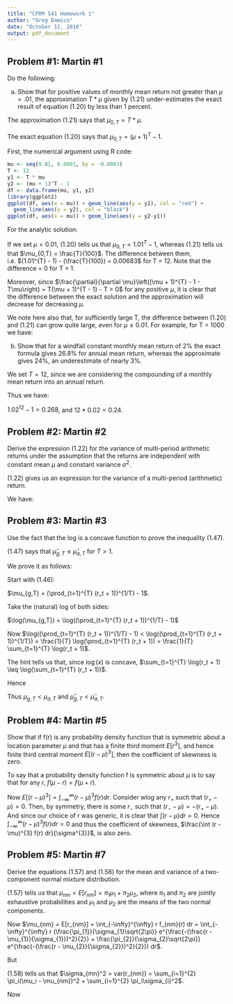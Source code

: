 ```yaml
---
title: "CFRM 541 Homework 1"
author: "Greg Damico"
date: "October 12, 2016"
output: pdf_document
---
```


## Problem \#1:  Martin \#1

Do the following:

a. Show that for positive values of monthly mean return not greater than $\mu = .01$, the approximation $T * \mu$ given by (1.21) under-estimates the exact result of equation (1.20) by less than 1 percent.

The approximation (1.21) says that $\mu_{0,T} = T * \mu$.

The exact equation (1.20) says that $\mu_{0,T} = (\mu + 1)^{T} - 1$.

First, the numerical argument using R code:

```r
mu <- seq(0.01, 0.0001, by = -0.0001)
T <- 12
y1 <- T * mu
y2 <- (mu + 1)^T - 1
df <- data.frame(mu, y1, y2)
library(ggplot2)
ggplot(df, aes(x = mu)) + geom_line(aes(y = y1), col = "red") +
  geom_line(aes(y = y2), col = "black")
ggplot(df, aes(x = mu)) + geom_line(aes(y = y2-y1))
```

For the analytic solution:

If we set $\mu = 0.01$, (1.20) tells us that $\mu_{0,T} = 1.01^{T} - 1$, whereas (1.21) tells us that $\mu_{0,T} = \frac{T}{100}$.  The difference between them, i.e. $(1.01^{T} - 1) - (\frac{T}{100}) = 0.00683$ for T = 12.  Note that the difference = 0 for T = 1.

Moreover, since $\frac{\partial}{\partial \mu}\left((\mu + 1)^{T} - 1 - T\mu\right) = T(\mu + 1)^{T - 1} - T > 0$ for any positive $\mu$, it is clear that the difference between the exact solution and the approximation will decrease for decreasing $\mu$.

We note here also that, for sufficiently large T, the difference between (1.20) and (1.21) can grow quite large, even for $\mu \leq 0.01$.  For example, for T = 1000 we have:
\begin{align}
&T\mu = (1000)(0.01) = 10 \\
&1.01^T - 1 = 1.01^{1000} - 1 = 20958.16.
\end{align}

b. Show that for a windfall constant monthly mean return of 2% the exact formula gives 26.8% for annual mean return, whereas the approximate gives 24%, an underestimate of nearly 3%.

We set $T = 12$, since we are considering the compounding of a monthly mean return into an annual return.

Thus we have:

$1.02^{12} - 1 = 0.268$, and $12 * 0.02 = 0.24$.


## Problem \#2:  Martin \#2

Derive the expression (1.22) for the variance of multi-period arithmetic returns under the assumption that the returns are independent with constant mean $\mu$ and constant variance $\sigma^{2}$.

(1.22) gives us an expression for the variance of a multi-period (arithmetic) return.

We have:
\begin{align}
\sigma_T^2 &= E[(r_{0,T} - E[r_{0,T}])^2] \\
&= E[(r_{0,T} - ((1 + \mu)^T - 1))^2] \\
&= E\left[\left(\prod_{t=1}^T (r_{t-1,t} + 1) - 1 + 1 - (1 + \mu)^T\right)^2\right] \\
&= E\left[\left(\prod_{t=1}^T (r_{t-1,t} + 1)\right)^2 - 2(1 + \mu)^T\prod_{t=1}^T (r_{t-1,t} + 1) + (1 + \mu)^{2T}\right] \\
&= E\left[\left(\prod_{t=1}^T (r_{t-1,t} + 1)\right)^2\right] - 2(1 + \mu)^{2T} + (1 + \mu)^{2T} \\
&= E\left[\left(\prod_{t=1}^T (r_{t-1,t} + 1)\right)^2\right] - (1 + \mu)^{2T} \\
&= E[(r_{0,1} + 1)^2] * ... * E[(r_{T-1,T} + 1)^2] - (1 + \mu)^{2T} \\
&= E[r_{0,1}^2 + 2r_{0,1} + 1] * ... * E[r_{T-1,T}^2 + 2r_{T-1,T} + 1] - (1 + \mu)^{2T} \\
&= (E[r_{0,1}^2] - \mu^2 + \mu^2 + 2\mu + 1) * ... * (E[r_{T-1,T}^2] - \mu^2 + \mu^2 + 2\mu + 1) - (1 + \mu)^{2T} \\
&= (\sigma^2 + (1 + \mu)^2) * ... * (\sigma^2 + (1 + \mu)^2) - (1 + \mu)^{2T} \\
&= ((1 + \mu)^2 + \sigma^2)^T - (1 + \mu)^{2T}
\end{align}


## Problem \#3:  Martin \#3

Use the fact that the log is a concave function to prove the inequality (1.47).

(1.47) says that $\hat{\mu}_{g,T} \leq \hat{\mu}_{a,T}$ for $T > 1$.

We prove it as follows:

Start with (1.46):

$\mu_{g,T} = (\prod_{t=1}^{T} (r_t + 1))^{1/T} - 1$.

Take the (natural) log of both sides:

$\log(\mu_{g,T}) = \log((\prod_{t=1}^{T} (r_t + 1))^{1/T} - 1)$

Now $\log((\prod_{t=1}^{T} (r_t + 1))^{1/T} - 1) < \log((\prod_{t=1}^{T} (r_t + 1))^{1/T}) = \frac{1}{T} \log(\prod_{t=1}^{T} (r_t + 1)) = \frac{1}{T} \sum_{t=1}^{T} \log(r_t + 1)$.

The hint tells us that, since $\log(x)$ is concave, $\sum_{t=1}^{T} \log(r_t + 1) \leq \log(\sum_{t=1}^{T} (r_t + 1))$.

Hence
\begin{align}
\log(\mu_{g,T}) &= \log((\prod_{t=1}^{T} (r_t + 1))^{1/T} - 1) \\
&< \log((\prod_{t=1}^{T} (r_t + 1))^{1/T}) \\ 
&= \frac{1}{T} \log(\prod_{t=1}^{T} (r_t + 1)) \\
&= \frac{1}{T} \sum_{t=1}^{T} \log(r_t + 1) \\
&\leq \frac{1}{T} \log(\sum_{t=1}^{T} (r_t + 1)) \\
&= \log(\mu_{a,T}).
\end{align}

Thus $\mu_{g,T} < \mu_{a,T}$ and $\hat{\mu}_{g,T} < \hat{\mu}_{a,T}$.


## Problem \#4:  Martin \#5

Show that if f(r) is any probability density function that is symmetric about a location parameter $\mu$ and that has a finite third moment $E[r^{3}]$, and hence finite third central moment $E[(r - \mu)^{3}]$, then the coefficient of skewness is zero.

To say that a probability density function f is symmetric about $\mu$ is to say that for any r, $f(\mu - r) = f(\mu + r)$.

Now $E[(r - \mu)^{3}] = \int_{-\infty}^{\infty}(r - \mu)^{3} f(r) dr$.  Consider wlog any $r_{+}$ such that $(r_{+} - \mu) > 0$.  Then, by symmetry, there is some $r_{-}$ such that $(r_{-} - \mu) = -(r_{+} - \mu)$.  And since our choice of r was generic, it is clear that $\int (r - \mu) dr = 0$.  Hence $\int_{-\infty}^{\infty}(r - \mu)^{3} f(r) dr = 0$ and thus the coefficient of skewness, $\frac{\int (r - \mu)^{3} f(r) dr}{\sigma^{3}}$, is also zero.


## Problem \#5:  Martin \#7

Derive the equations (1.57) and (1.58) for the mean and variance of a two-component normal mixture distribution.

(1.57) tells us that $\mu_{nm} = E[r_{nm}] = \pi_{1}\mu_{1} + \pi_{2}\mu_{2}$, where $\pi_{1}$ and $\pi_{2}$ are jointly exhaustive probabilities and $\mu_{1}$ and $\mu_{2}$ are the means of the two normal components.

Now $\mu_{nm} = E[r_{nm}] = \int_{-\infty}^{\infty} r f_{nm}(r) dr = \int_{-\infty}^{\infty} r (\frac{\pi_{1}}{\sigma_{1}\sqrt{2\pi}} e^{\frac{-(\frac{r - \mu_{1}}{\sigma_{1}})^2}{2}} + \frac{\pi_{2}}{\sigma_{2}\sqrt{2\pi}} e^{\frac{-(\frac{r - \mu_{2}}{\sigma_{2}})^2}{2}}) dr$.

But
\begin{align}
\int_{-\infty}^{\infty} r (\frac{\pi_{1}}{\sigma_{1}\sqrt{2\pi}} e^{\frac{-(\frac{r - \mu_{1}}{\sigma_{1}})^2}{2}} + \frac{\pi_{2}}{\sigma_{2}\sqrt{2\pi}} e^{\frac{-(\frac{r - \mu_{2}}{\sigma_{2}})^2}{2}}) dr &= \int_{-\infty}^{\infty} r \frac{\pi_{1}}{\sigma_{1}\sqrt{2\pi}} e^{\frac{-(\frac{r - \mu_{1}}{\sigma_{1}})^2}{2}} dr + \int_{-\infty}^{\infty} r \frac{\pi_{2}}{\sigma_{2}\sqrt{2\pi}} e^{\frac{-(\frac{r - \mu_{2}}{\sigma_{2}})^2}{2}} dr \\
&= \pi_{1} \int_{-\infty}^{\infty} r \frac{1}{\sigma_{1}\sqrt{2\pi}} e^{\frac{-(\frac{r - \mu_{1}}{\sigma_{1}})^2}{2}} dr + \pi_{2} \int_{-\infty}^{\infty} r \frac{1}{\sigma_{2}\sqrt{2\pi}} e^{\frac{-(\frac{r - \mu_{2}}{\sigma_{2}})^2}{2}} dr \\
&= \pi_{1}\mu_{1} + \pi_{2}\mu_{2}
\end{align}

(1.58) tells us that $\sigma_{mn}^2 = var(r_{nm}) = \sum_{i=1}^{2} \pi_i(\mu_i - \mu_{nm})^2 + \sum_{i=1}^{2} \pi_i\sigma_{i}^2$.

Now
\begin{align}
\sigma_{mn}^2 &= \int_{-\infty}^{\infty} (r - \mu_{nm})^2 (\frac{\pi_{1}}{\sigma_{1}\sqrt{2\pi}} e^{\frac{-(\frac{r - \mu_{1}}{\sigma_{1}})^2}{2}} + \frac{\pi_{2}}{\sigma_{2}\sqrt{2\pi}} e^{\frac{-(\frac{r - \mu_{2}}{\sigma_{2}})^2}{2}}) dr \\
&= \pi_1 \int_{-\infty}^{\infty} (r - \mu_{nm})^2 \frac{1}{\sigma_{1}\sqrt{2\pi}} e^{\frac{-(\frac{r - \mu_{1}}{\sigma_{1}})^2}{2}} dr + \pi_2 \int_{-\infty}^{\infty} (r - \mu_{nm})^2 \frac{1}{\sigma_{2}\sqrt{2\pi}} e^{\frac{-(\frac{r - \mu_{2}}{\sigma_{2}})^2}{2}} dr \\
&= \pi_1\left(\int_{-\infty}^{\infty} (r - \mu_1)^2 \frac{1}{\sigma_{1}\sqrt{2\pi}} e^{\frac{-(\frac{r - \mu_{1}}{\sigma_{1}})^2}{2}} dr + (\mu_1 - \mu_{nm})^2\right) + \pi_2\left(\int_{-\infty}^{\infty} (r - \mu_2)^2 \frac{1}{\sigma_{2}\sqrt{2\pi}} e^{\frac{-(\frac{r - \mu_{2}}{\sigma_{2}})^2}{2}} dr + (\mu_2 - \mu_{nm})^2\right) \\
&= \pi_1(\sigma_1^2 + (\mu_1 - \mu_{nm})^2) + \pi_2(\sigma_2^2 + (\mu_2 - \mu_{nm})^2) \\
&= \sum_{i=1}^2 \pi_i(\mu_i - \mu_{nm})^2 + \sum_{i=1}^2 \pi_i\sigma_i^2
\end{align}